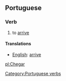 ==Portuguese==
===Verb===
#  to [[arrive]]

====Translations====
*[[English]]: [[arrive]]

[[Category:Portuguese verbs]]

[[pl:Chegar]]